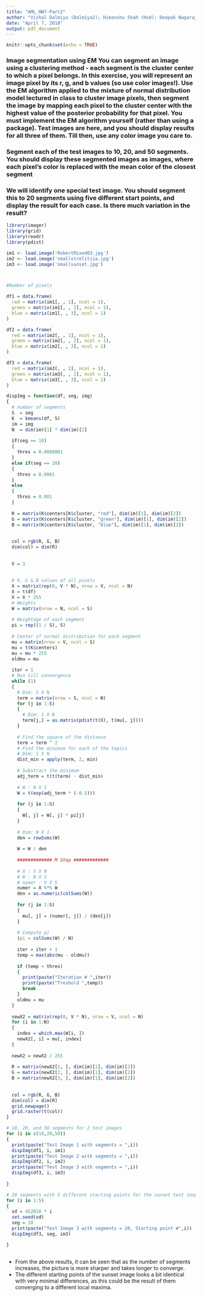 ---
title: "AML_HW7-Part2"
author: "Vishal Dalmiya (Dalmiya2); Himanshu Shah (Hs8); Deepak Nagarajan (deepakn2)"
date: "April 7, 2018"
output: pdf_document
---

```{r setup, include=FALSE}
knitr::opts_chunk$set(echo = TRUE)
```


### Image segmentation using EM You can segment an image using a clustering method - each segment is the cluster center to which a pixel belongs. In this exercise, you will represent an image pixel by its r, g, and b values (so use color images!). Use the EM algorithm applied to the mixture of normal distribution model lectured in class to cluster image pixels, then segment the image by mapping each pixel to the cluster center with the highest value of the posterior probability for that pixel. You must implement the EM algorithm yourself (rather than using a package). Test images are here, and you should display results for all three of them. Till then, use any color image you care to.


### Segment each of the test images to 10, 20, and 50 segments. You should display these segmented images as images, where each pixel's color is replaced with the mean color of the closest segment

### We will identify one special test image. You should segment this to 20 segments using five different start points, and display the result for each case. Is there much variation in the result?


```{r, message=FALSE, warning=FALSE}
library(imager)
library(grid)
library(readr)
library(pdist)

im1 <- load.image('RobertMixed03.jpg')
im2 <- load.image('smallstrelitzia.jpg')
im3 <- load.image('smallsunset.jpg')



#Number of pixels

df1 = data.frame(
  red = matrix(im1[, , 1], ncol = 1),
  green = matrix(im1[, , 2], ncol = 1),
  blue = matrix(im1[, , 3], ncol = 1)
)

df2 = data.frame(
  red = matrix(im2[, , 1], ncol = 1),
  green = matrix(im2[, , 2], ncol = 1),
  blue = matrix(im2[, , 3], ncol = 1)
)

df3 = data.frame(
  red = matrix(im3[, , 1], ncol = 1),
  green = matrix(im3[, , 2], ncol = 1),
  blue = matrix(im3[, , 3], ncol = 1)
)

dispImg = function(df, seg, img)
{
  # number of segments
  S  = seg
  K  = kmeans(df, S)
  im = img
  N  = dim(im)[1] * dim(im)[2]
  
  if(seg == 10)
  {
    thres = 0.0000001
  }
  else if(seg == 20)
  {
    thres = 0.0001
  }
  else
  {
    thres = 0.001
  }
  
  R = matrix(K$centers[K$cluster, "red"], dim(im)[1], dim(im)[2])
  G = matrix(K$centers[K$cluster, "green"], dim(im)[1], dim(im)[2])
  B = matrix(K$centers[K$cluster, "blue"], dim(im)[1], dim(im)[2])
  
  
  col = rgb(R, G, B)
  dim(col) = dim(R)
  
  
  V = 3
  
  
  # R, G & B values of all pixels
  X = matrix(rep(0, V * N), nrow = V, ncol = N)
  X = t(df)
  X = X * 255
  # Weights
  W = matrix(nrow = N, ncol = S)
  
  # Weightage of each segment
  pi = rep((1 / S), S)
  
  # Center of normal distribution for each segment
  mu = matrix(nrow = V, ncol = S)
  mu = t(K$centers)
  mu = mu * 255
  oldmu = mu
  
  iter = 1
  # Run till convergence
  while (1)
  {
    # Dim: S X N
    term = matrix(nrow = S, ncol = N)
    for (j in 1:S)
    {
      # Dim: 1 X N
      term[j,] = as.matrix(pdist(t(X), t(mu[, j])))
    }
    
    # Find the square of the distance
    term = term ^ 2
    # Find the minimum for each of the topics
    # Dim: 1 X N
    dist_min = apply(term, 2, min)
    
    # Substract the minimum
    adj_term = t(t(term) - dist_min)
    
    # W : N X S
    W = t(exp(adj_term * (-0.5)))
    
    for (j in 1:S)
    {
      W[, j] = W[, j] * pi[j]
    }
    
    # Dim: N X 1
    den = rowSums(W)
    
    W = W / den
    
    ############# M Step #############
    
    # X : V X N
    # W : N X S
    # numer : V X S
    numer = X %*% W
    den = as.numeric(colSums(W))
    
    for (j in 1:S)
    {
      mu[, j] = (numer[, j]) / (den[j])
    }
    
    # Compute pi
    (pi = colSums(W) / N)
    
    iter = iter + 1
    temp = max(abs(mu - oldmu))
    
    if (temp < thres)
    {
      print(paste("Iteration # ",iter))
      print(paste("Treshold ",temp))
      break
    }
    oldmu = mu
  }
  
  newX2 = matrix(rep(0, V * N), nrow = V, ncol = N)
  for (i in 1:N)
  {
    index = which.max(W[i, ])
    newX2[, i] = mu[, index]
  }
  
  newX2 = newX2 / 255
  
  R = matrix(newX2[1, ], dim(im)[1], dim(im)[2])
  G = matrix(newX2[2, ], dim(im)[1], dim(im)[2])
  B = matrix(newX2[3, ], dim(im)[1], dim(im)[2])
  
  
  col = rgb(R, G, B)
  dim(col) = dim(R)
  grid.newpage()
  grid.raster(t(col))
}

# 10, 20, and 50 segments for 2 test images
for (i in c(10,20,50))
{
  print(paste("Test Image 1 with segments = ",i))
  dispImg(df1, i, im1)
  print(paste("Test Image 2 with segments = ",i))
  dispImg(df2, i, im2)
  print(paste("Test Image 3 with segments = ",i))
  dispImg(df3, i, im3)
  
}

# 20 segments with 5 different starting points for the sunset test image
for (i in 1:5)
{
  sd = 452018 * i
  set.seed(sd)
  seg = 20
  print(paste("Test Image 3 with segments = 20, Starting point #",i))
  dispImg(df3, seg, im3)

}



```

- From the above results, it can be seen that as the number of segments increases, the picture is more sharper and takes longer to converge.
- The different starting points of the sunset image looks a bit identical with very minimal differences, as this could be the result of them converging to a different local maxima.
